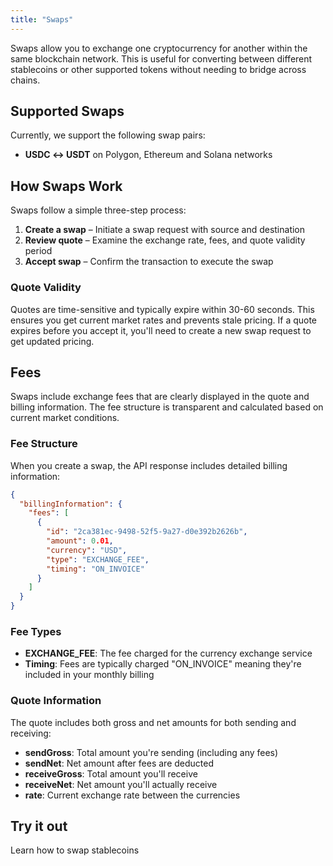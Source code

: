 ```yaml
---
title: "Swaps"
---
```


Swaps allow you to exchange one cryptocurrency for another within the same blockchain network. This is useful for converting between different stablecoins or other supported tokens without needing to bridge across chains.

## Supported Swaps

Currently, we support the following swap pairs:

- **USDC ↔ USDT** on Polygon, Ethereum and Solana networks

## How Swaps Work

Swaps follow a simple three-step process:

1. **Create a swap** – Initiate a swap request with source and destination
2. **Review quote** – Examine the exchange rate, fees, and quote validity period
3. **Accept swap** – Confirm the transaction to execute the swap

### Quote Validity

Quotes are time-sensitive and typically expire within 30-60 seconds. This ensures you get current market rates and prevents stale pricing. If a quote expires before you accept it, you'll need to create a new swap request to get updated pricing.

## Fees

Swaps include exchange fees that are clearly displayed in the quote and billing information. The fee structure is transparent and calculated based on current market conditions.

### Fee Structure

When you create a swap, the API response includes detailed billing information:

```json
{
  "billingInformation": {
    "fees": [
      {
        "id": "2ca381ec-9498-52f5-9a27-d0e392b2626b",
        "amount": 0.01,
        "currency": "USD",
        "type": "EXCHANGE_FEE",
        "timing": "ON_INVOICE"
      }
    ]
  }
}
```

### Fee Types

- **EXCHANGE_FEE**: The fee charged for the currency exchange service
- **Timing**: Fees are typically charged "ON_INVOICE" meaning they're included in your monthly billing

### Quote Information

The quote includes both gross and net amounts for both sending and receiving:

- **sendGross**: Total amount you're sending (including any fees)
- **sendNet**: Net amount after fees are deducted
- **receiveGross**: Total amount you'll receive
- **receiveNet**: Net amount you'll actually receive
- **rate**: Current exchange rate between the currencies

## Try it out

<Card icon="code" title="Convert USDC to USDT" href="/guides/convert/usdt-usdc">
  Learn how to swap stablecoins
</Card>
